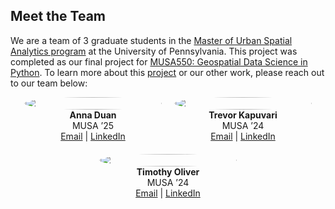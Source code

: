 Meet the Team
-------------

We are a team of 3 graduate students in the [Master of Urban Spatial Analytics program](https://www.design.upenn.edu/musa/about) at the University of Pennsylvania. This project was completed as our final project for [MUSA550: Geospatial Data Science in Python](https://musa-550-fall-2023.github.io/). To learn more about this [project](https://github.com/LuckyLaharlTim/MUSA_5500_Final) or our other work, please reach out to our team below:

<div style="display: flex; justify-content: center; align-items: center; flex-wrap: wrap; text-align: center; gap: 20px;">

<div style="flex: 1; min-width: 220px; max-width: 220px;">
  <img src="../images/AD.png" style="width: 100%; height: auto; border-radius: 50%;">
  <div><strong>Anna Duan</strong></div>
  <div>MUSA '25</div>
  <div><a href="mailto:annaduan@sas.upenn.edu">Email</a> | <a href="https://www.linkedin.com/in/annaduan/">LinkedIn</a></div>
</div>

<div style="flex: 1; min-width: 220px; max-width: 220px;">
  <img src="../images/TK.jpg" style="width: 100%; height: auto; border-radius: 50%;">
  <div><strong>Trevor Kapuvari</strong></div>
  <div>MUSA '24</div>
  <div><a href="mailto:kapuvarit@gmail.com">Email</a> | <a href="https://www.linkedin.com/in/trevor-kapuvari/">LinkedIn</a></div>
</div>

<div style="flex: 1; min-width: 220px; max-width: 220px;">
  <img src="../images/TO.png" style="width: 100%; height: auto; border-radius: 50%;">
  <div><strong>Timothy Oliver</strong></div>
  <div>MUSA '24</div>
  <div><a href="mailto:timoliver200@gmail.com">Email</a> | <a href="https://www.linkedin.com/in/timoliver200/">LinkedIn</a></div>
</div>

</div>
